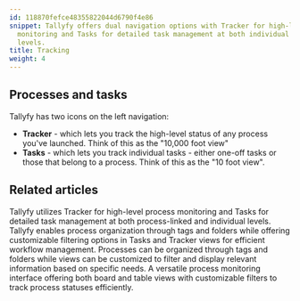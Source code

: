 ```yaml
---
id: 118870fefce48355822044d6790f4e86
snippet: Tallyfy offers dual navigation options with Tracker for high-level process
  monitoring and Tasks for detailed task management at both individual and process
  levels.
title: Tracking
weight: 4
---
```


## Processes and tasks

Tallyfy has two icons on the left navigation:

- **Tracker** - which lets you track the high-level status of any process you've launched. Think of this as the "10,000 foot view"
- **Tasks** - which lets you track individual tasks - either one-off tasks or those that belong to a process. Think of this as the "10 foot view".



<PageTree />


## Related articles
<CardGrid>
<LinkTitleCard header="<b>Pro > Tracking</b>" href="/products/pro/tracking-and-tasks/" > Tallyfy utilizes Tracker for high-level process monitoring and Tasks for detailed task management at both process-linked and individual levels. </LinkTitleCard>
<LinkTitleCard header="<b>Tracker View > Organize processes</b>" href="/products/pro/tracking-and-tasks/tracker-view/organize-processes/" > Tallyfy enables process organization through tags and folders while offering customizable filtering options in Tasks and Tracker views for efficient workflow management. </LinkTitleCard>
<LinkTitleCard header="<b>Tracker View > Organize processes</b>" href="/products/pro/tracking-and-tasks/tracker-view/organize-processes/" > Processes can be organized through tags and folders while views can be customized to filter and display relevant information based on specific needs. </LinkTitleCard>
<LinkTitleCard header="<b>Tracking And Tasks > Tracker view</b>" href="/products/pro/tracking-and-tasks/tracker-view/" > A versatile process monitoring interface offering both board and table views with customizable filters to track process statuses efficiently. </LinkTitleCard>
</CardGrid>